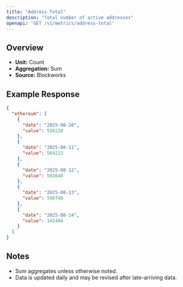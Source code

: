 ```yaml
---
title: "Address Total"
description: "Total number of active addresses"
openapi: 'GET /v1/metrics/address-total'
---
```


## Overview

- **Unit:** Count
- **Aggregation:** Sum
- **Source:** Blockworks



## Example Response

```json
{
  "ethereum": [
    {
      "date": "2025-08-10",
      "value": 550228
    },
    {
      "date": "2025-08-11",
      "value": 569213
    },
    {
      "date": "2025-08-12",
      "value": 581640
    },
    {
      "date": "2025-08-13",
      "value": 590748
    },
    {
      "date": "2025-08-14",
      "value": 145494
    }
  ]
}
```

## Notes
- Sum aggregates unless otherwise noted.
- Data is updated daily and may be revised after late-arriving data.
